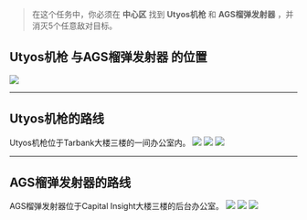 > 在这个任务中，你必须在 **中心区** 找到 **Utyos机枪** 和 **AGS榴弹发射器** ，并消灭5个任意敌对目标。

## **Utyos机枪 与AGS榴弹发射器 的位置**
![](/tarkov/images/guides/shooting-cans/5ec1face-047d-46ad-8898-2430cb8cade8.webp)

---

## **Utyos机枪的路线**
Utyos机枪位于Tarbank大楼三楼的一间办公室内。
![](/tarkov/images/guides/shooting-cans/d7caa435-7d41-405c-bc4f-d621318b18e7.webp)
![](/tarkov/images/guides/shooting-cans/66bf7ae8-c39e-4a52-a50c-a54bcb0beb8b.webp)
![](/tarkov/images/guides/shooting-cans/5c6badb8-1b15-45f7-b9ec-9ead6bb2e4e4.webp)

---

## **AGS榴弹发射器的路线**
AGS榴弹发射器位于Capital Insight大楼三楼的后台办公室。
![](/tarkov/images/guides/shooting-cans/4f2c045b-7371-463c-a946-966e0671abce.webp)
![](/tarkov/images/guides/shooting-cans/7428a354-56a0-48ec-ad16-f63fe90bda14.webp)
![](/tarkov/images/guides/shooting-cans/c88cf05a-ad8e-44d0-ba5b-517c7c04a0a3.webp)
